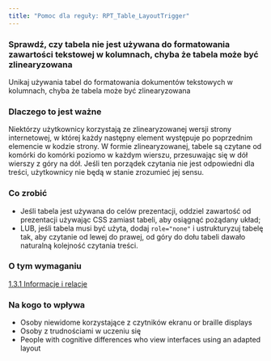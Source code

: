 ```yaml
---
title: "Pomoc dla reguły: RPT_Table_LayoutTrigger"
---
```


<div className="toolHelp">
<Row>
<Column colLg={16} colMd={8} colSm={4} className="toolHead">

### Sprawdź, czy tabela nie jest używana do formatowania zawartości tekstowej w kolumnach, chyba że tabela może być zlinearyzowana

<div id="locLevel"></div>

Unikaj używania tabel do formatowania dokumentów tekstowych w kolumnach, chyba że tabela może być zlinearyzowana

</Column>
</Row>
<Row>
<Column colLg={11} colMd={5} colSm={4} className="toolMain">

### Dlaczego to jest ważne

Niektórzy użytkownicy korzystają ze zlinearyzowanej wersji strony internetowej, w której każdy następny element występuje po poprzednim elemencie w kodzie strony. W formie zlinearyzowanej, tabele są czytane od komórki do komórki poziomo w każdym wierszu, przesuwając się w dół wierszy z góry na dół. Jeśli ten porządek czytania nie jest odpowiedni dla treści, użytkownicy nie będą w stanie zrozumieć jej sensu.

<div id="locSnippet"></div>

### Co zrobić

 * Jeśli tabela jest używana do celów prezentacji, oddziel zawartość od prezentacji używając CSS zamiast tabeli, aby osiągnąć pożądany układ;
 * LUB, jeśli tabela musi być użyta, dodaj `role="none"` i ustrukturyzuj tabelę tak, aby czytanie od lewej do prawej, od góry do dołu tabeli dawało naturalną kolejność czytania treści.


</Column>
<Column colLg={5} colMd={3} colSm={4} className="toolLeft">

### O tym wymaganiu

[1.3.1 Informacje i relacje](http://www.ibm.com/able/guidelines/ci162/info_and_relationships.html)

### Na kogo to wpływa

 * Osoby niewidome korzystające z czytników ekranu or braille displays
 * Osoby z trudnościami w uczeniu się
 * People with cognitive differences who view interfaces using an adapted layout

</Column>
</Row>
</div>


